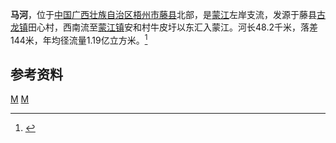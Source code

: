 {{Otheruses|马河|other=同名或類似名的其它條目描述}}
{{Infobox River
  | river_name      = 马河
  | image_name      =
  | image_size      = 
  | caption         = 
  | origin          = [[广西壮族自治区|广西壮族自治区]][[藤县|藤县]][[古龙镇_(藤县)|古龙镇]]田心村
  | mouth           = 广西壮族自治区藤县[[蒙江镇|蒙江镇]]安和村牛皮圩[[蒙江|蒙江]]{{coord|23|29|54|N|110|44|40|E}}
  | basin_countries = 广西藤县
  | length          = 48.2 km
  | elevation       = 
  | mouth_elevation = 
  | discharge       = 
  | watershed       = 
}}
'''马河'''，位于[[中国|中国]][[广西壮族自治区|广西壮族自治区]][[梧州市|梧州市]][[藤县|藤县]]北部，是[[蒙江|蒙江]]左岸支流，发源于藤县[[古龙镇_(藤县)|古龙镇]]田心村，西南流至[[蒙江镇|蒙江镇]]安和村牛皮圩以东汇入蒙江。河长48.2千米，落差144米，年均径流量1.19亿立方米。<ref name="中国河湖大典">{{cite book zh |author=《[[中国河湖大典|中国河湖大典]]》编纂委员会 |title=《中国河湖大典·珠江卷》 |format=M |edition=1 |location=北京 |publisher=中国水利水电出版社 |date=2013年1月 |pages=177页 |id= ISBN 978-7-5170-0561-2}}</ref>
==参考资料==
{{reflist}}
[[Category:潯江水系|M]]
[[Category:广西河流|M]]